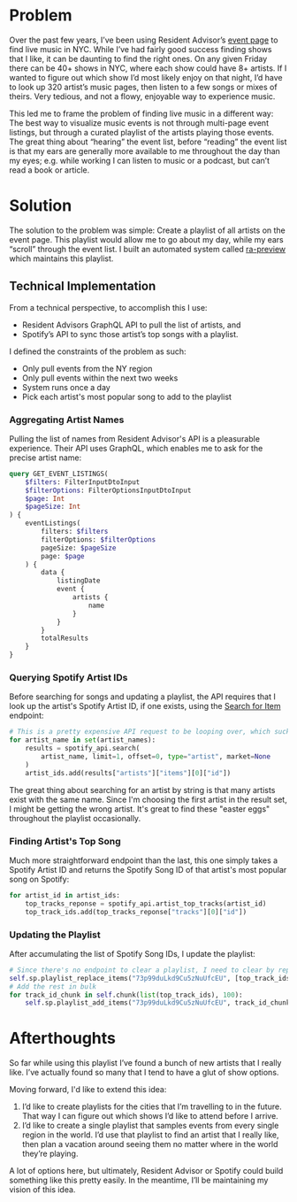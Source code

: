 # Problem

Over the past few years, I’ve been using Resident Advisor’s [event page](https://ra.co/events) to find live music in NYC. While I’ve had fairly good success finding shows that I like, it can be daunting to find the right ones. On any given Friday there can be 40+ shows in NYC, where each show could have 8+ artists. If I wanted to figure out which show I’d most likely enjoy on that night, I’d have to look up 320 artist’s music pages, then listen to a few songs or mixes of theirs. Very tedious, and not a flowy, enjoyable way to experience music.

This led me to frame the problem of finding live music in a different way: The best way to visualize music events is not through multi-page event listings, but through a curated playlist of the artists playing those events. The great thing about “hearing” the event list, before “reading” the event list is that my ears are generally more available to me throughout the day than my eyes; e.g. while working I can listen to music or a podcast, but can’t read a book or article.

# Solution

The solution to the problem was simple: Create a playlist of all artists on the event page. This playlist would allow me to go about my day, while my ears “scroll” through the event list. I built an automated system called [ra-preview](https://github.com/shawncruz/ra-preview) which maintains this playlist.

## Technical Implementation

From a technical perspective, to accomplish this I use:
- Resident Advisors GraphQL API to pull the list of artists, and 
- Spotify’s API to sync those artist’s top songs with a playlist. 

I defined the constraints of the problem as such:
- Only pull events from the NY region
- Only pull events within the next two weeks
- System runs once a day
- Pick each artist's most popular song to add to the playlist

### Aggregating Artist Names

Pulling the list of names from Resident Advisor's API is a pleasurable experience. Their API uses GraphQL, which enables me to ask for the precise artist name:
```graphql
query GET_EVENT_LISTINGS(
    $filters: FilterInputDtoInput
    $filterOptions: FilterOptionsInputDtoInput
    $page: Int
    $pageSize: Int
) {
    eventListings(
        filters: $filters
        filterOptions: $filterOptions
        pageSize: $pageSize
        page: $page
    ) {
        data {
            listingDate
            event {
                artists {
                    name
                }
            }
        }
        totalResults
    }
}
```

### Querying Spotify Artist IDs

Before searching for songs and updating a playlist, the API requires that I look up the artist's Spotify Artist ID, if one exists, using the [Search for Item](https://developer.spotify.com/console/get-search-item/) endpoint: 
```python
# This is a pretty expensive API request to be looping over, which sucks. There has to be a better way to do this.
for artist_name in set(artist_names):
    results = spotify_api.search(
        artist_name, limit=1, offset=0, type="artist", market=None
    )
    artist_ids.add(results["artists"]["items"][0]["id"])
```

The great thing about searching for an artist by string is that many artists exist with the same name. Since I'm choosing the first artist in the result set, I might be getting the wrong artist. It's great to find these "easter eggs" throughout the playlist occasionally.

### Finding Artist's Top Song

Much more straightforward endpoint than the last, this one simply takes a Spotify Artist ID and returns the Spotify Song ID of that artist's most popular song on Spotify:
```python
for artist_id in artist_ids:
    top_tracks_reponse = spotify_api.artist_top_tracks(artist_id)
    top_track_ids.add(top_tracks_reponse["tracks"][0]["id"])
```

### Updating the Playlist

After accumulating the list of Spotify Song IDs, I update the playlist:

```python
# Since there's no endpoint to clear a playlist, I need to clear by replacing with the first track in the top_track_ids collection
self.sp.playlist_replace_items("73p99duLkd9Cu5zNuUfcEU", [top_track_ids.pop()])
# Add the rest in bulk
for track_id_chunk in self.chunk(list(top_track_ids), 100):
    self.sp.playlist_add_items("73p99duLkd9Cu5zNuUfcEU", track_id_chunk)
```

# Afterthoughts

So far while using this playlist I’ve found a bunch of new artists that I really like. I’ve actually found so many that I tend to have a glut of show options. 

Moving forward, I'd like to extend this idea:

1. I’d like to create playlists for the cities that I’m travelling to in the future. That way I can figure out which shows I’d like to attend before I arrive.
2. I’d like to create a single playlist that samples events from every single region in the world. I’d use that playlist to find an artist that I really like, then plan a vacation around seeing them no matter where in the world they’re playing.

A lot of options here, but ultimately, Resident Advisor or Spotify could build something like this pretty easily. In the meantime, I’ll be maintaining my vision of this idea.